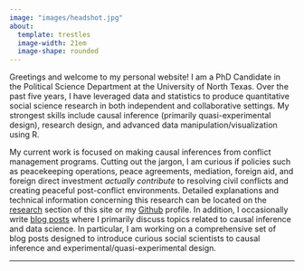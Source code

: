 ```yaml
---
image: "images/headshot.jpg"
about:
  template: trestles
  image-width: 21em
  image-shape: rounded
---
```


Greetings and welcome to my personal website! I am a PhD Candidate in the Political Science Department at the University of North Texas. Over the past five years, I have leveraged data and statistics to produce quantitative social science research in both independent and collaborative settings. My strongest skills include causal inference (primarily quasi-experimental design), research design, and advanced data manipulation/visualization using R.

:::a
My current work is focused on making causal inferences from conflict management programs. Cutting out the jargon, I am curious if policies such as peacekeeping operations, peace agreements, mediation, foreign aid, and foreign direct investment *actually contribute* to resolving civil conflicts and creating peaceful post-conflict environments. Detailed explanations and technical information concerning this research can be located on the [research](research/index.qmd) section of this site or my [Github](https://github.com/Brian-Lookabaugh) profile. In addition, I occasionally write [blog posts](blog/index.qmd) where I primarily discuss topics related to causal inference and data science. In particular, I am working on a comprehensive set of blog posts designed to introduce curious social scientists to causal inference and experimental/quasi-experimental design. 
:::
---

